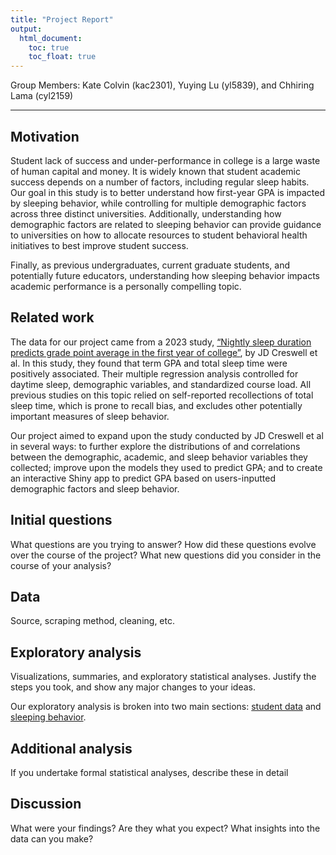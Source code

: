 ```yaml
---
title: "Project Report"
output: 
  html_document:
    toc: true
    toc_float: true
---
```


Group Members: Kate Colvin (kac2301), Yuying Lu (yl5839), and Chhiring Lama (cyl2159)

--- 

## Motivation

Student lack of success and under-performance in college is a large waste of human capital and money. It is widely known that student academic success depends on a number of factors, including regular sleep habits. Our goal in this study is to better understand how first-year GPA is impacted by sleeping behavior, while controlling for multiple demographic factors across three distinct universities. Additionally, understanding how demographic factors are related to sleeping behavior can provide guidance to universities on how to allocate resources to student behavioral health initiatives to best improve student success. 

Finally, as previous undergraduates, current graduate students, and potentially future educators, understanding how sleeping behavior impacts academic performance is a personally compelling topic. 

## Related work

The data for our project came from a 2023 study, ["Nightly sleep duration predicts grade point average in the first year of college" ](https://www.pnas.org/doi/10.1073/pnas.2209123120), by JD Creswell et al. In this study, they found that term GPA and total sleep time were positively associated. Their multiple regression analysis controlled for daytime sleep, demographic variables, and standardized course load. All previous studies on this topic relied on self-reported recollections of total sleep time, which is prone to recall bias, and excludes other potentially important measures of sleep behavior. 

Our project aimed to expand upon the study conducted by JD Creswell et al in several ways: to further explore the distributions of and correlations between the demographic, academic, and sleep behavior variables they collected; improve upon the models they used to predict GPA; and to create an interactive Shiny app to predict GPA based on users-inputted demographic factors and sleep behavior. 

## Initial questions
What questions are you trying to answer? How did these questions evolve over the course of the project? What new questions did you consider in the course of your analysis?

## Data
Source, scraping method, cleaning, etc.

## Exploratory analysis
Visualizations, summaries, and exploratory statistical analyses. Justify the steps you took, and show any major changes to your ideas.

Our exploratory analysis is broken into two main sections: [student data](students.html) and [sleeping behavior](sleep_metrics.html). 


## Additional analysis
If you undertake formal statistical analyses, describe these in detail

## Discussion 
What were your findings? Are they what you expect? What insights into the data can you make?

